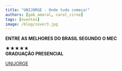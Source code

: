 ```yaml
---
title: "UNIJORGE - Onde tudo começa!"
authors: [gab_amaral, carol_cirne]
tags: [eventos]
image: /blog/cover3.jpg
---
```


**ENTRE AS MELHORES DO BRASIL SEGUNDO O MEC**

★★★★★  
**GRADUAÇÃO PRESENCIAL**

[UNIJORGE](https://www.instagram.com/p/DJScbfAxO-Q/?igsh=ajVrcWp6a3FhcGNk)
